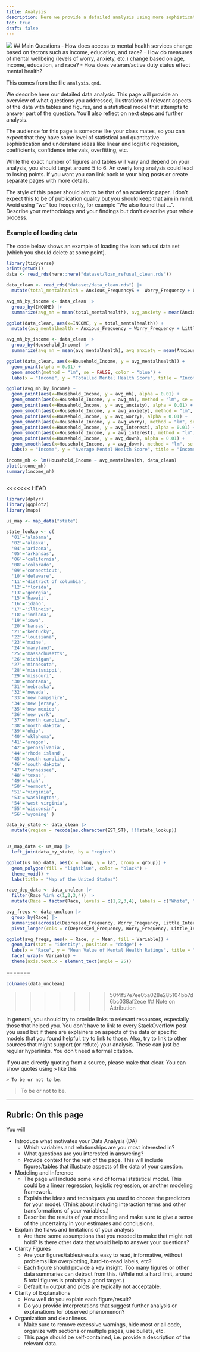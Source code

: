 ```yaml
---
title: Analysis
description: Here we provide a detailed analysis using more sophisticated statistics techniques.
toc: true
draft: false
---
```


![](https://upload.wikimedia.org/wikipedia/commons/7/77/Pebbleswithquarzite.jpg)
## Main Questions
- How does access to mental health services change based on factors such as income, education, and race?
- How do measures of mental wellbeing (levels of worry, anxiety, etc.) change based on age, income, education, and race?
- How does veteran/active duty status effect mental health?



This comes from the file `analysis.qmd`.

We describe here our detailed data analysis. This page will provide an overview of what questions you addressed, illustrations of relevant aspects of the data with tables and figures, and a statistical model that attempts to answer part of the question. You'll also reflect on next steps and further analysis.

The audience for this page is someone like your class mates, so you can expect that they have some level of statistical and quantitative sophistication and understand ideas like linear and logistic regression, coefficients, confidence intervals, overfitting, etc. 

While the exact number of figures and tables will vary and depend on your analysis, you should target around 5 to 6. An overly long analysis could lead to losing points.
If you want you can link back to your blog posts or create separate pages with more details.

The style of this paper should aim to be that of an academic paper. 
I don't expect this to be of publication quality but you should keep that aim in mind.
Avoid using "we" too frequently, for example "We also found that ...". Describe your methodology and your findings but don't describe your whole process.

### Example of loading data

The code below shows an example of loading the loan refusal data set (which you should delete at some point).

```r
library(tidyverse)
print(getwd())
data <- read_rds(here::here("dataset/loan_refusal_clean.rds"))
```

```r
data_clean <- read_rds("dataset/data_clean.rds") |>
  mutate(total_mentalhealth = Anxious_FrequencyS +  Worry_Frequency + Little_Interest_Frequency + Depressed_Frequency)

avg_mh_by_income <- data_clean |>
  group_by(INCOME) |>
  summarize(avg_mh = mean(total_mentalhealth), avg_anxiety = mean(Anxious_Frequency), avg_worry = mean(Worry_Frequency), avg_interest = mean(Little_Interest_Frequency), avg_down = mean(Depressed_Frequency))

ggplot(data_clean, aes(x=INCOME, y = total_mentalhealth)) +
  mutate(avg_mentalhealth = Anxious_Frequency + Worry_Frequency + Little_Interest_Frequency + Depressed_Frequency)

avg_mh_by_income <- data_clean |>
  group_by(Household_Income) |>
  summarize(avg_mh = mean(avg_mentalhealth), avg_anxiety = mean(Anxious_Frequency), avg_worry = mean(Worry_Frequency), avg_interest = mean(Little_Interest_Frequency), avg_down = mean(Depressed_Frequency))

ggplot(data_clean, aes(x=Household_Income, y = avg_mentalhealth)) +
  geom_point(alpha = 0.01) +
  geom_smooth(method = "lm", se = FALSE, color = "blue") + 
  labs(x = "Income", y = "Totalled Mental Health Score", title = "Income vs. Mental Health")

ggplot(avg_mh_by_income) +
  geom_point(aes(x=Household_Income, y = avg_mh), alpha = 0.01) +
  geom_smooth(aes(x=Household_Income, y = avg_mh), method = "lm", se = FALSE, color = "blue") + 
  geom_point(aes(x=Household_Income, y = avg_anxiety), alpha = 0.01) +
  geom_smooth(aes(x=Household_Income, y = avg_anxiety), method = "lm", se = FALSE, color = "red") + 
  geom_point(aes(x=Household_Income, y = avg_worry), alpha = 0.01) +
  geom_smooth(aes(x=Household_Income, y = avg_worry), method = "lm", se = FALSE, color = "green") + 
  geom_point(aes(x=Household_Income, y = avg_interest), alpha = 0.01) +
  geom_smooth(aes(x=Household_Income, y = avg_interest), method = "lm", se = FALSE, color = "purple") + 
  geom_point(aes(x=Household_Income, y = avg_down), alpha = 0.01) +
  geom_smooth(aes(x=Household_Income, y = avg_down), method = "lm", se = FALSE, color = "pink") + 
  labs(x = "Income", y = "Average Mental Health Score", title = "Income vs. Mental Health")

income_mh <- lm(Household_Income ~ avg_mentalhealth, data_clean)
plot(income_mh)
summary(income_mh)
  

```
<<<<<<< HEAD
``` r
library(dplyr)
library(ggplot2)
library(maps)

us_map <- map_data("state")

state_lookup <- c(
  '01'='alabama',
  '02'='alaska',
  '04'='arizona',
  '05'='arkansas',
  '06'='california',
  '08'='colorado',
  '09'='connecticut',
  '10'='delaware',
  '11'='district of columbia',
  '12'='florida',
  '13'='georgia',
  '15'='hawaii',
  '16'='idaho',
  '17'='illinois',
  '18'='indiana',
  '19'='iowa',
  '20'='kansas',
  '21'='kentucky',
  '22'='louisiana',
  '23'='maine',
  '24'='maryland',
  '25'='massachusetts',
  '26'='michigan',
  '27'='minnesota',
  '28'='mississippi',
  '29'='missouri',
  '30'='montana',
  '31'='nebraska',
  '32'='nevada',
  '33'='new hampshire',
  '34'='new jersey',
  '35'='new mexico',
  '36'='new york',
  '37'='north carolina',
  '38'='north dakota',
  '39'='ohio',
  '40'='oklahoma',
  '41'='oregon',
  '42'='pennsylvania',
  '44'='rhode island',
  '45'='south carolina',
  '46'='south dakota',
  '47'='tennessee',
  '48'='texas',
  '49'='utah',
  '50'='vermont',
  '51'='virginia',
  '53'='washington',
  '54'='west virginia',
  '55'='wisconsin',
  '56'='wyoming' )

data_by_state <- data_clean |>
  mutate(region = recode(as.character(EST_ST), !!!state_lookup))


us_map_data <- us_map |>
  left_join(data_by_state, by = "region")

ggplot(us_map_data, aes(x = long, y = lat, group = group)) +
  geom_polygon(fill = "lightblue", color = "black") +
  theme_void() +
  labs(title = "Map of the United States")

```

```r
race_dep_data <- data_unclean |>
  filter(Race %in% c(1,2,3,4)) |>
  mutate(Race = factor(Race, levels = c(1,2,3,4), labels = c("White", "Black", "Native American", "Asian Indian")))

avg_freqs <- data_unclean |>
  group_by(Race) |>
  summarise(across(c(Depressed_Frequency, Worry_Frequency, Little_Interest_Frequency, Anxious_Frequency), mean, na.rm = TRUE)) |>
  pivot_longer(cols = c(Depressed_Frequency, Worry_Frequency, Little_Interest_Frequency, Anxious_Frequency), names_to = "Variable", values_to = "Mean")

ggplot(avg_freqs, aes(x = Race, y = Mean, fill = Variable)) +
  geom_bar(stat = "identity", position = "dodge") +
  labs(x = "Race", y = "Mean Value of Mental Health Ratings", title = "Average Mental Health Concern Frequencies by Race") + 
  facet_wrap(~ Variable) +
  theme(axis.text.x = element_text(angle = 25))
```

=======

```r
colnames(data_unclean)
```
>>>>>>> 50f4f57e7ee05a028e285104bb7d6bc038af2ece
## Note on Attribution

In general, you should try to provide links to relevant resources, especially those that helped you. You don't have to link to every StackOverflow post you used but if there are explainers on aspects of the data or specific models that you found helpful, try to link to those. Also, try to link to other sources that might support (or refute) your analysis. These can just be regular hyperlinks. You don't need a formal citation.

If you are directly quoting from a source, please make that clear. You can show quotes using `>` like this

```         
> To be or not to be.
```

> To be or not to be.

------------------------------------------------------------------------

## Rubric: On this page

You will

-   Introduce what motivates your Data Analysis (DA)
    -   Which variables and relationships are you most interested in?
    -   What questions are you interested in answering?
    -   Provide context for the rest of the page. This will include figures/tables that illustrate aspects of the data of your question.
-   Modeling and Inference
    -   The page will include some kind of formal statistical model. This could be a linear regression, logistic regression, or another modeling framework.
    -   Explain the ideas and techniques you used to choose the predictors for your model. (Think about including interaction terms and other transformations of your variables.)
    -   Describe the results of your modelling and make sure to give a sense of the uncertainty in your estimates and conclusions.
-   Explain the flaws and limitations of your analysis
    -   Are there some assumptions that you needed to make that might not hold? Is there other data that would help to answer your questions?
-   Clarity Figures
    -   Are your figures/tables/results easy to read, informative, without problems like overplotting, hard-to-read labels, etc?
    -   Each figure should provide a key insight. Too many figures or other data summaries can detract from this. (While not a hard limit, around 5 total figures is probably a good target.)
    -   Default `lm` output and plots are typically not acceptable.
-   Clarity of Explanations
    -   How well do you explain each figure/result?
    -   Do you provide interpretations that suggest further analysis or explanations for observed phenomenon?
-   Organization and cleanliness.
    -   Make sure to remove excessive warnings, hide most or all code, organize with sections or multiple pages, use bullets, etc.
    -   This page should be self-contained, i.e. provide a description of the relevant data.
